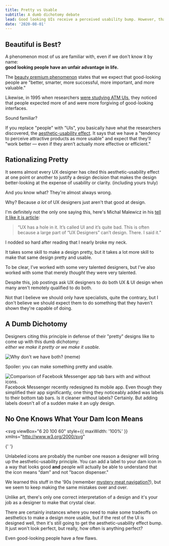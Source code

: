 ```yaml
---
title: Pretty vs Usable
subtitle: A dumb dichotomy debate
lead: Good looking UIs receive a perceived usability bump. However, that doesn't mean we should be sacrificing usability in order to make the design as pretty as possible.
date: '2020-08-01'
---
```


## Beautiful is Best?

A phenomenon most of us are familiar with, even if we don't know it by name:  
**good looking people have an unfair advantage in life.**

The [beauty premium phenomenon](https://en.wikipedia.org/wiki/Physical_attractiveness_stereotype#Beauty_premium_phenomenon) states that we expect that good-looking people are "better, smarter, more successful, more important, and more valuable."

Likewise, in 1995 when researchers [were studying ATM UIs](https://www.researchgate.net/publication/290957555_Apparent_usability_vs_inherent_usability_experimental_analysis_on_the_determinants_of_the_apparent_usability), they noticed that people expected more of and were more forgiving of good-looking interfaces.

Sound familiar?

If you replace "people" with "UIs", you basically have what the researchers discovered, the [aesthetic-usability effect](https://www.nngroup.com/articles/aesthetic-usability-effect/). It says that we have a "tendency to perceive attractive products as more usable" and expect that they'll "work better — even if they aren’t actually more effective or efficient."

## Rationalizing Pretty

It seems almost every UX designer has cited this aesthetic-usability effect at one point or another to justify a design decision that makes the design better-looking at the expense of usability or clarity. (including yours truly)

And you know what? They're almost always wrong.

Why? Because _a lot_ of UX designers just aren't that good at design.

I'm definitely not the only one saying this, here's Michal Malewicz in his [tell it like it is article](https://uxdesign.cc/ux-has-pretty-bad-ux-fd2702e5c22a):

> “UX has a hole in it. It’s called UI and it’s quite bad. This is often because a large part of “UX Designers” can’t design. There. I said it.”

I nodded so hard after reading that I nearly broke my neck.

It takes some skill to make a design pretty, but it takes a lot more skill to make that same design pretty and usable.

To be clear, I’ve worked with some very talented designers, but I’ve also worked with some that merely _thought_ they were very talented.

Despite this, job postings ask UX designers to do both UX & UI design when many aren't remotely qualified to do both.

Not that I believe we should only have specialists, quite the contrary, but I don't believe we should expect them to do something that they haven't shown they're capable of doing.

## A Dumb Dichotomy

Designers citing this principle in defense of their "pretty" designs like to come up with this dumb dichotomy:  
_either we make it pretty or we make it usable._

![Why don't we have both? (meme)](./why-not-both.gif)

Spoiler: you can make something pretty and usable.

![Comparison of Facebook Messenger app tab bars with and without icons.](./fb-messenger-icons.jpg)
Facebook Messenger recently redesigned its mobile app. Even though they simplified their app significantly, one thing they noticeably added was labels to their bottom tab bars. Is it cleaner without labels? Certainly. But adding labels doesn't all of a sudden make it an ugly design.

## No One Knows What Your Dam Icon Means

<svg
  viewBox="6 20 100 60"
  style={{ maxWidth: '100%' }}
  xmlns="http://www.w3.org/2000/svg"
>
  <path d="M62.43 77.004a2.392 2.392 0 01-2.394 2.394l-18.774.004a2.392 2.392 0 01-2.394-2.394V22.996a2.395 2.395 0 012.394-2.395h10.802a2.395 2.395 0 012.394 2.395zM93.133 59.227c-1.457 0-2.469-.676-3.441-1.328-.922-.613-1.793-1.195-3.067-1.195-1.18 0-2.015.496-2.98 1.07-1.145.68-2.442 1.453-4.457 1.453s-3.207-.77-4.258-1.445c-.895-.578-1.672-1.078-2.914-1.078-1.492 0-2.793.695-4.055 1.367-1.11.594-2.16 1.156-3.25 1.156a.795.795 0 01-.797-.797c0-.441.356-.797.797-.797.692 0 1.57-.469 2.5-.969 1.367-.73 2.914-1.558 4.805-1.558 1.715 0 2.812.707 3.777 1.332.95.613 1.848 1.191 3.395 1.191 1.578 0 2.582-.597 3.64-1.23 1.07-.637 2.18-1.297 3.797-1.297 1.758 0 2.922.777 3.95 1.465.85.566 1.581 1.058 2.558 1.058a.802.802 0 010 1.602zM93.133 75.711c-1.457 0-2.469-.676-3.441-1.324-.922-.613-1.793-1.196-3.067-1.196-1.18 0-2.015.497-2.98 1.07-1.145.68-2.442 1.454-4.457 1.454s-3.207-.77-4.258-1.445c-.895-.579-1.672-1.075-2.914-1.075-1.492 0-2.793.696-4.055 1.368-1.11.593-2.16 1.156-3.25 1.156-.441 0-.797-.356-.797-.797s.356-.797.797-.797c.692 0 1.57-.473 2.5-.969 1.367-.73 2.914-1.558 4.805-1.558 1.715 0 2.812.707 3.777 1.332.95.613 1.848 1.191 3.395 1.191 1.578 0 2.582-.598 3.64-1.23 1.07-.637 2.18-1.297 3.797-1.297 1.758 0 2.922.777 3.95 1.464.85.567 1.581 1.06 2.558 1.06.441 0 .797.355.797.796 0 .441-.36.797-.797.797zM93.133 67.512c-1.457 0-2.469-.676-3.441-1.328-.922-.613-1.793-1.195-3.067-1.195-1.18 0-2.015.496-2.98 1.07-1.145.683-2.442 1.453-4.457 1.453s-3.207-.77-4.258-1.445c-.895-.578-1.672-1.074-2.914-1.074-1.492 0-2.793.695-4.055 1.367-1.11.593-2.16 1.156-3.25 1.156a.798.798 0 010-1.594c.692 0 1.57-.469 2.5-.969 1.367-.73 2.914-1.554 4.805-1.554 1.715 0 2.812.707 3.777 1.332.95.613 1.848 1.191 3.395 1.191 1.578 0 2.582-.598 3.64-1.23 1.07-.637 2.18-1.297 3.797-1.297 1.758 0 2.922.777 3.95 1.464.85.567 1.581 1.06 2.558 1.06.441 0 .797.355.797.796a.8.8 0 01-.797.797zM35.297 36.098c-1.457 0-2.469-.676-3.441-1.328-.922-.617-1.793-1.2-3.063-1.2-1.184 0-2.016.497-2.98 1.071-1.145.684-2.442 1.453-4.461 1.453-2.016 0-3.207-.77-4.258-1.445-.895-.578-1.668-1.078-2.914-1.078-1.489 0-2.793.695-4.055 1.37-1.113.595-2.164 1.157-3.254 1.157a.795.795 0 01-.797-.797c0-.441.356-.797.797-.797.692 0 1.57-.469 2.504-.969 1.367-.73 2.914-1.554 4.805-1.554 1.715 0 2.812.707 3.777 1.332.95.613 1.848 1.191 3.395 1.191 1.578 0 2.582-.597 3.644-1.226 1.07-.637 2.176-1.297 3.797-1.297 1.758 0 2.922.777 3.95 1.464.85.567 1.585 1.06 2.558 1.06.441 0 .797.355.797.796a.806.806 0 01-.801.797zM35.297 52.582c-1.457 0-2.469-.676-3.441-1.328-.922-.613-1.793-1.195-3.063-1.195-1.184 0-2.016.496-2.98 1.07-1.145.683-2.442 1.453-4.461 1.453-2.016 0-3.207-.77-4.258-1.445-.895-.578-1.668-1.075-2.914-1.075-1.489 0-2.793.696-4.055 1.368-1.113.59-2.164 1.152-3.254 1.152-.441 0-.797-.355-.797-.797s.356-.797.797-.797c.692 0 1.57-.469 2.504-.965 1.367-.73 2.914-1.558 4.805-1.558 1.715 0 2.812.707 3.777 1.332.95.613 1.848 1.191 3.395 1.191 1.578 0 2.582-.597 3.644-1.23 1.07-.637 2.176-1.297 3.797-1.297 1.758 0 2.922.781 3.95 1.465.85.566 1.585 1.058 2.558 1.058.441 0 .797.356.797.797a.807.807 0 01-.801.8zM35.297 44.379c-1.457 0-2.469-.676-3.441-1.324-.922-.617-1.793-1.2-3.063-1.2-1.184 0-2.016.497-2.98 1.07-1.145.68-2.442 1.454-4.461 1.454-2.016 0-3.207-.77-4.258-1.445-.895-.578-1.668-1.078-2.914-1.078-1.489 0-2.793.695-4.055 1.367-1.113.594-2.164 1.156-3.254 1.156a.795.795 0 01-.797-.797c0-.441.356-.797.797-.797.692 0 1.57-.469 2.504-.969 1.367-.73 2.914-1.554 4.805-1.554 1.715 0 2.812.707 3.777 1.332.95.613 1.848 1.191 3.395 1.191 1.578 0 2.582-.597 3.644-1.23 1.07-.637 2.176-1.297 3.797-1.297 1.758 0 2.922.777 3.95 1.465.85.566 1.585 1.058 2.558 1.058.441 0 .797.356.797.797a.807.807 0 01-.801.8zM35.297 60.234c-1.457 0-2.469-.676-3.441-1.324-.922-.613-1.793-1.195-3.063-1.195-1.184 0-2.016.496-2.98 1.07-1.145.68-2.442 1.453-4.461 1.453-2.016 0-3.207-.77-4.258-1.445-.895-.575-1.668-1.075-2.914-1.075-1.489 0-2.793.696-4.055 1.368-1.113.593-2.164 1.156-3.254 1.156a.795.795 0 01-.797-.797c0-.441.356-.797.797-.797.692 0 1.57-.473 2.504-.969 1.367-.73 2.914-1.554 4.805-1.554 1.715 0 2.812.707 3.777 1.332.95.613 1.848 1.191 3.395 1.191 1.578 0 2.582-.598 3.644-1.23 1.07-.637 2.176-1.293 3.797-1.293 1.758 0 2.922.777 3.95 1.464.85.567 1.585 1.059 2.558 1.059.441 0 .797.355.797.797a.802.802 0 01-.801.789zM35.297 76.723c-1.457 0-2.469-.676-3.441-1.324-.922-.617-1.793-1.196-3.063-1.196-1.184 0-2.016.497-2.98 1.07-1.145.68-2.442 1.454-4.461 1.454-2.016 0-3.207-.77-4.258-1.445-.895-.579-1.668-1.075-2.914-1.075-1.489 0-2.793.696-4.055 1.368-1.113.593-2.164 1.156-3.254 1.156-.441 0-.797-.356-.797-.797s.356-.797.797-.797c.692 0 1.57-.473 2.504-.969 1.367-.73 2.914-1.558 4.805-1.558 1.715 0 2.812.707 3.777 1.332.95.613 1.848 1.191 3.395 1.191 1.578 0 2.582-.598 3.644-1.23 1.07-.637 2.176-1.297 3.797-1.297 1.758 0 2.922.777 3.95 1.464.85.567 1.585 1.06 2.558 1.06.441 0 .797.355.797.796a.804.804 0 01-.801.797zM35.297 68.52c-1.457 0-2.469-.676-3.441-1.328-.922-.613-1.793-1.195-3.063-1.195-1.184 0-2.016.496-2.98 1.07-1.145.683-2.442 1.453-4.461 1.453-2.016 0-3.207-.77-4.258-1.445C16.199 66.497 15.426 66 14.18 66c-1.489 0-2.793.696-4.055 1.368-1.113.593-2.164 1.156-3.254 1.156a.795.795 0 01-.797-.797c0-.441.356-.797.797-.797.692 0 1.57-.469 2.504-.969 1.367-.73 2.914-1.558 4.805-1.558 1.715 0 2.812.707 3.777 1.332.95.613 1.848 1.191 3.395 1.191 1.578 0 2.582-.597 3.644-1.23 1.07-.637 2.176-1.297 3.797-1.297 1.758 0 2.922.777 3.95 1.469.85.566 1.585 1.058 2.558 1.058.441 0 .797.356.797.797a.806.806 0 01-.801.797z" />
</svg>{' '}

Unlabeled icons are probably the number one reason a designer will bring up the aesthetic-usability principle. You can add a label to your dam icon in a way that looks good **and** people will actually be able to understand that the icon means “dam” and not "bacon dispenser."

We learned this stuff in the ’90s (remember [mystery meat navigation?](http://www.webpagesthatsuck.com/mysterymeatnavigation.html)), but we seem to keep making the same mistakes over and over.

Unlike art, there's only one correct interpretation of a design and it's your job as a designer to make that crystal clear.

There are certainly instances where you need to make some tradeoffs on aesthetics to make a design more usable, but if the rest of the UI is designed well, then it's still going to get the aesthetic-usability effect bump. It just won't look perfect, but really, how often is anything perfect?

Even good-looking people have a few flaws.

